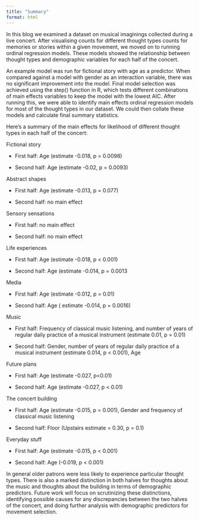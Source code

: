 ```yaml
---
title: "Summary"
format: html
---
```


In this blog we examined a dataset on musical imaginings collected during a live concert. After visualising counts for different thought types counts for memories or stories within a given movement, we moved on to running ordinal regression models. These models showed the relationship between thought types and demographic variables for each half of the concert.

An example model was run for fictional story with age as a predictor. When compared against a model with gender as an interaction variable, there was no significant improvement into the model. Final model selection was achieved using the step() function in R, which tests different combinations of main effects variables to keep the model with the lowest AIC. After running this, we were able to identify main effects ordinal regression models for most of the thought types in our dataset. We could then collate these models and calculate final summary statistics.

Here's a summary of the main effects for likelihood of different thought types in each half of the concert:

Fictional story

-   First half: Age (estimate -0.018, p = 0.0098)

-   Second half: Age (estimate -0.02, p = 0.0093)

Abstract shapes

-   First half: Age (estimate -0.013, p = 0.077)

-   Second half: no main effect

Sensory sensations

-   First half: no main effect

-   Second half: no main effect

Life experiences

-   First half: Age (estimate -0.018, p \< 0.001)

-   Second half: Age (estimate -0.014, p = 0.0013

Media

-   First half: Age (estimate -0.012, p = 0.01)

-   Second half: Age ( estimate -0.014, p = 0.0016)

Music

-   First half: Frequency of classical music listening, and number of years of regular daily practice of a musical instrument (estimate 0.01, p = 0.01)

-   Second half: Gender, number of years of regular daily practice of a musical instrument (estimate 0.014, p \< 0.001), Age

Future plans

-   First half: Age (estimate -0.027, p\<0.01)

-   Second half: Age (estimate -0.027, p \< 0.01)

The concert building

-   First half: Age (estimate -0.015, p = 0.001), Gender and frequency of classical music listening

-   Second half: Floor (Upstairs estimate = 0.30, p = 0.1)

Everyday stuff

-   First half: Age (estimate -0.015, p \< 0.001)

-   Second half: Age (-0.019, p \< 0.001)

In general older patrons were less likely to experience particular thought types. There is also a marked distinction in both halves for thoughts about the music and thoughts about the building in terms of demographic predictors. Future work will focus on scrutinizing these distinctions, identifying possible causes for any discrepancies between the two halves of the concert, and doing further analysis with demographic predictors for movement selection.
